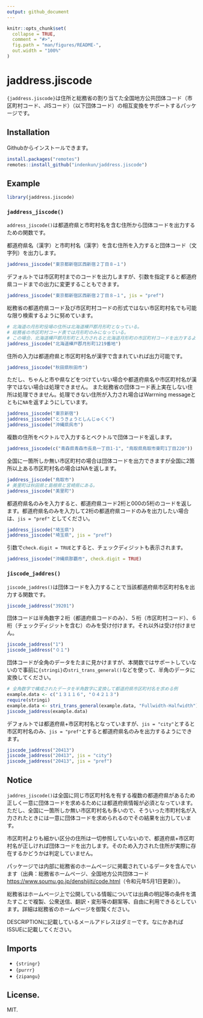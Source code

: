 ```yaml
---
output: github_document
---
```


<!-- README.md is generated from README.Rmd. Please edit that file -->

```r
knitr::opts_chunk$set(
  collapse = TRUE,
  comment = "#>",
  fig.path = "man/figures/README-",
  out.width = "100%"
)
```

# jaddress.jiscode

<!-- badges: start -->
<!-- badges: end -->

`{jaddress.jiscode}`は住所と総務省の割り当てた全国地方公共団体コード（市区町村コード、JISコード）（以下団体コード）の相互変換をサポートするパッケージです。

## Installation

Githubからインストールできます。

``` r
install.packages("remotes")
remotes::install_github("indenkun/jaddress.jiscode")
```

## Example

```r
library(jaddress.jiscode)
```

### `jaddress_jiscode()`

`address_jiscode()`は都道府県と市町村名を含む住所から団体コードを出力するための関数です。

都道府県名（漢字）と市町村名（漢字）を含む住所を入力すると団体コード（文字列）を出力します。

```r
jaddress_jiscode("東京都新宿区西新宿２丁目８−１")
```

デフォルトでは市区町村までのコードを出力しますが、引数を指定すると都道府県コードまでの出力に変更することもできます。

```r
jaddress_jiscode("東京都新宿区西新宿２丁目８−１", jis = "pref")
```

総務省の都道府県コード及び市区町村コードの形式ではない市区町村名でも可能な限り検索するように努めています。

```r
# 北海道の月形町役場の住所は北海道樺戸郡月形町となっている。
# 総務省の市区町村コード表では月形町のみになっている。
# この場合、北海道樺戸郡月形町と入力されると北海道月形町の市区町村コードを出力するようにしている。
jaddress_jiscode("北海道樺戸郡月形町1219番地")
```

住所の入力は都道府県と市区町村名が漢字で含まれていれば出力可能です。

```r
jaddress_jiscode("秋田県秋田市")
```

ただし、ちゃんと市や県などをつけていない場合や都道府県名や市区町村名が漢字ではない場合は処理できません。
また総務省の団体コード表上実在しない住所は処理できません。処理できない住所が入力され場合はWarrning messageとともに`NA`を返すようにしています。

```r
jaddress_jiscode("東京新宿")
jaddress_jiscode("とうきょうとしんじゅくく")
jaddress_jiscode("沖縄県呉市")
```

複数の住所をベクトルで入力するとベクトルで団体コードを返します。

```r
jaddress_jiscode(c("青森県青森市長島一丁目1-1", "鳥取県鳥取市東町1丁目220"))
```

全国に一箇所しか無い市区町村の場合は団体コードを出力できますが全国に2箇所以上ある市区町村名の場合はNAを返します。

```r
jaddress_jiscode("鳥取市")
# 美里町は秋田県と島根県と宮崎県にある。
jaddress_jiscode("美里町")
```

都道府県名のみを入力すると、都道府県コード2桁と000の5桁のコードを返します。都道府県名のみを入力して2桁の都道府県コードのみを出力したい場合は、`jis = "pref"`
としてください。

```r
jaddress_jiscode("埼玉県")
jaddress_jiscode("埼玉県", jis = "pref")
```

引数で`check.digit = TRUE`とすると、チェックディジットも表示されます。

```r
jaddress_jiscode("沖縄県那覇市", check.digit = TRUE)
```

### `jiscode_jaddres()`

`jiscode_jaddres()`は団体コードを入力することで当該都道府県市区町村名を出力する関数です。

```r
jiscode_jaddress("39201")
```

団体コードは半角数字２桁（都道府県コードのみ）、５桁（市区町村コード）、６桁（チェックディジットを含む）のみを受け付けます。それ以外は受け付けません。

```r
jiscode_jaddress("1")
jiscode_jaddress("０１")
```

団体コードが全角のデータをたまに見かけますが、本関数ではサポートしていないので事前に`{stringi}`の`stri_trans_general()`などを使って、半角のデータに変換してください。

```r
# 全角数字で構成されたデータを半角数字に変換して都道府県市区町村名を求める例
example.data <- c("１３１１６", "０４２１３")
require(stringi)
example.data <- stri_trans_general(example.data, "Fullwidth-Halfwidth")
jiscode_jaddress(example.data)
```

デフォルトでは都道府県+市区町村名となっていますが、`jis = "city"`とすると市区町村名のみ、`jis = "pref"`とすると都道府県名のみを出力するようにできます。

```r
jiscode_jaddress("20413")
jiscode_jaddress("20413", jis = "city")
jiscode_jaddress("20413", jis = "pref")
```

## Notice

`jaddres_jiscode()`は全国に同じ市区町村名を有する複数の都道府県があるため正しく一意に団体コードを求めるためには都道府県情報が必須となっています。
ただし、全国に一箇所しか無い市区町村名も多いので、そういった市町村名が入力されたときには一意に団体コードを求められるのでその結果を出力しています。

市区町村よりも細かい区分の住所は一切参照していないので、都道府県+市区町村名が正しければ団体コードを出力します。そのため入力された住所が実際に存在するかどうかは判定していません。

パッケージでは内部に総務省のホームページに掲載されているデータを含んでいます（出典：総務省ホームページ、全国地方公共団体コード[https://www.soumu.go.jp/denshijiti/code.html](https://www.soumu.go.jp/denshijiti/code.html)（令和元年5月1日更新））。

総務省はホームページ上で公開している情報については出典の明記等の条件を満たすことで複製、公衆送信、翻訳・変形等の翻案等、自由に利用できるとしています。詳細は総務省のホームページを御覧ください。

DESCRIPTIONに記載しているメールアドレスはダミーです。なにかあればISSUEに記載してください。

## Imports

* `{stringr}`
* `{purrr}`
* `{zipangu}`

## License.

MIT.
